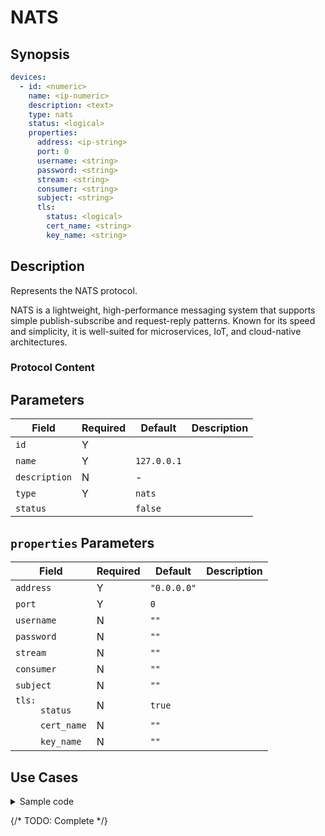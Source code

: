 # NATS

## Synopsis

```yaml
devices:
  - id: <numeric>
    name: <ip-numeric>
    description: <text>
    type: nats
    status: <logical>
    properties:
      address: <ip-string>
      port: 0
      username: <string>
      password: <string>
      stream: <string>
      consumer: <string>
      subject: <string>
      tls:
        status: <logical>
        cert_name: <string>
        key_name: <string>
```

## Description

Represents the NATS protocol.

NATS is a lightweight, high-performance messaging system that supports simple publish-subscribe and request-reply patterns. Known for its speed and simplicity, it is well-suited for microservices, IoT, and cloud-native architectures.

### Protocol Content

## Parameters

|Field|Required|Default|Description|
|---|---|---|---|
|`id`|Y|||
|`name`|Y|`127.0.0.1`||
|`description`|N|-||
|`type`|Y|`nats`||
|`status`||`false`||

## `properties` Parameters

|Field|Required|Default|Description|
|---|---|---|---|
|`address`|Y|`"0.0.0.0"`||
|`port`|Y|`0`||
|`username`|N|`""`||
|`password`|N|`""`||
|`stream`|N|`""`||
|`consumer`|N|`""`||
|`subject`|N|`""`||
|<dt>`tls:`</dt><dd>`status`</dd>|N|`true`||
|<dd>`cert_name`</dd>|N|`""`||
|<dd>`key_name`</dd>|N|`""`||

## Use Cases

<details>
<summary>Sample code</summary>
```yaml
```
</details>

{/* TODO: Complete */}